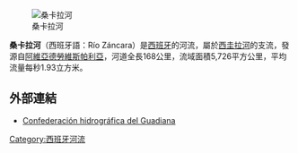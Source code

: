[[Image:Rio_zancara_con_agua_pm.JPG|桑卡拉河]]

'''桑卡拉河'''（西班牙語：Río Záncara）是[[西班牙|西班牙]]的河流，屬於[[西圭拉河|西圭拉河]]的支流，發源自[[阿維亞德勞維斯帕利亞|阿維亞德勞維斯帕利亞]]，河道全長168公里，流域面積5,726平方公里，平均流量每秒1.93立方米。

==外部連結==
* [http://www.chguadiana.es/ Confederación hidrográfica del Guadiana] {{Wayback|url=http://www.chguadiana.es/ |date=20130601215116 }}

{{coord|39|24|N|2|57|W|source:cawiki_region:ES_type:river|display=title}}

{{Spain-geo-stub}}
[[Category:西班牙河流|Category:西班牙河流]]